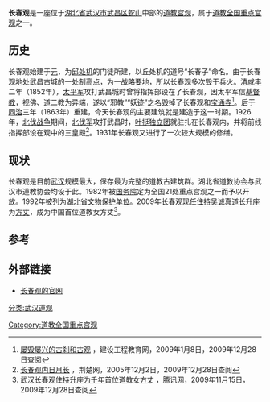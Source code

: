 {{文物保护单位
| 级别 = 省级
| 省区市 = 湖北省
| 图片 = [[File:Changchun-Taoist-Temple.jpg|220px]]
| 名称 = 长春观
| 编号 = 3-100
| 分类 = 古建筑及历史纪念建筑物
| 时代 = [[清|清]]至1931年
| 所在 = [[武汉市|武汉市]][[武昌区|武昌区]]
| 登录 = 1992年12月6日
}}
'''长春观'''是一座位于[[湖北省|湖北省]][[武汉市|武汉市]][[武昌区|武昌区]][[蛇山|蛇山]]中部的[[道教|道教]][[宫观|宫观]]，属于[[道教全国重点宫观|道教全国重点宫观]]之一。
==历史==
长春观始建于[[元|元]]，为[[邱处机|邱处机]]的门徒所建，以丘处机的道号“长春子”命名。由于长春观地处武昌古城的一处制高点，为一战略要地，所以长春观多次毁于兵火。[[清|清]][[咸丰|咸丰]]二年（1852年），[[太平军|太平军]]攻打武昌城时曾将指挥部设在了长春观，因太平军信[[基督教|基督教]]，视佛、道二教为异端，遂以“邪教”“妖迹”之名毁掉了长春观和[[宝通寺|宝通寺]]<ref>[http://www.jianshe99.com/new/66_278/2009_1_8_li516214143718190025320.shtml 屡毁屡兴的古刹和古观] {{Wayback|url=http://www.jianshe99.com/new/66_278/2009_1_8_li516214143718190025320.shtml |date=20200405140907 }}，建设工程教育网，2009年1月8日，2009年12月28日查阅</ref>。后于[[同治|同治]]三年（1863年）重建，今天长春观的主要建筑就是建造于这一时期。1926年，[[北伐战争|北伐战争]]期间，[[北伐军|北伐军]]攻打武昌时，[[叶挺独立团|叶挺独立团]]就驻扎在长春观内，并将前线指挥部设在观中的三皇殿<ref>[http://www.cnhubei.com/200512/ca939695.htm 长春观内日月长] {{Wayback|url=http://www.cnhubei.com/200512/ca939695.htm |date=20091024121221 }}，荆楚网，2005年12月2日，2009年12月28日查阅</ref>。1931年长春观又进行了一次较大规模的修缮。
==现状==
长春观是目前[[武汉|武汉]]规模最大，保存最为完整的道教古建筑群。湖北省道教协会与武汉市道教协会均设于此。1982年被[[中华人民共和国国务院|国务院]]定为全国21处重点宫观之一而予以开放。1992年被列为[[湖北省文物保护单位|湖北省文物保护单位]]。2009年长春观现任[[住持|住持]][[吴诚真|吴诚真]]道长升座为[[方丈|方丈]]，成为中国首位道教女方丈<ref>[http://news.qq.com/a/20091115/001070.htm 武汉长春观住持升座为千年首位道教女方丈] {{Wayback|url=http://news.qq.com/a/20091115/001070.htm |date=20091120123845 }}，腾讯网，2009年11月15日，2009年12月28日查阅</ref>。

==参考==
{{reflist}}

==外部链接==
{{commonscat|Changchun Temple (Wuhan)}}
*[http://www.whccg.com/ 长春观的官网] {{Wayback|url=http://www.whccg.com/ |date=20200627032538 }}
{{武汉文化}}
{{道教全国重点宫观}}
[[Category:道教全国重点宫观|Category:道教全国重点宫观]]
[[分类:武汉道观|分类:武汉道观]]